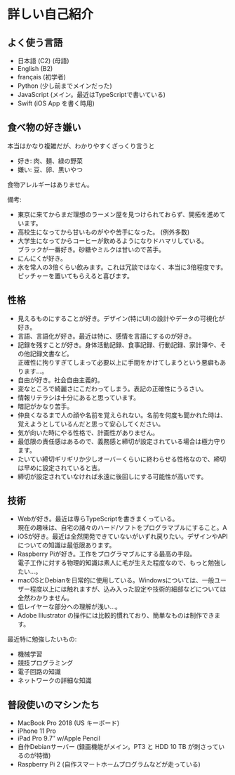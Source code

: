 # 詳しい自己紹介

## よく使う言語

* 日本語 (C2) (母語)
* English (B2)
* français (初学者)
* Python (少し前までメインだった)
* JavaScript (メイン。最近はTypeScriptで書いている)
* Swift (iOS App を書く時用)

## 食べ物の好き嫌い

本当はかなり複雑だが、わかりやすくざっくり言うと

* 好き: 肉、麺、緑の野菜
* 嫌い: 豆、卵、黒いやつ

食物アレルギーはありません。

備考:
* 東京に来てからまだ理想のラーメン屋を見つけられておらず、開拓を進めています。
* 高校生になってから甘いものがやや苦手になった。 (例外多数)
* 大学生になってからコーヒーが飲めるようになりドハマリしている。  
  ブラックが一番好き。砂糖やミルクは甘いので苦手。
* にんにくが好き。
* 水を常人の3倍くらい飲みます。これは冗談ではなく、本当に3倍程度です。ピッチャーを置いてもらえると喜びます。

## 性格

* 見えるものにすることが好き。デザイン(特にUI)の設計やデータの可視化が好き。
* 言語、言語化が好き。最近は特に、感情を言語にするのが好き。
* 記録を残すことが好き。身体活動記録、食事記録、行動記録、家計簿や、その他記録文書など。  
  正確性に拘りすぎてしまって必要以上に手間をかけてしまうという悪癖もあります…。
* 自由が好き。社会自由主義的。
* 変なところで綺麗さにこだわってしまう。表記の正確性にうるさい。
* 情報リテラシは十分にあると思っています。
* 暗記がかなり苦手。
* 仲良くなるまで人の顔や名前を覚えられない。名前を何度も聞かれた時は、覚えようとしているんだと思って安心してください。
* 気が向いた時にやる性格で、計画性がありません。
* 最低限の責任感はあるので、義務感と締切が設定されている場合は極力守ります。
* たいてい締切ギリギリか少しオーバーくらいに終わらせる性格なので、締切は早めに設定されていると吉。
* 締切が設定されていなければ永遠に後回しにする可能性が高いです。

## 技術

* Webが好き。最近は専らTypeScriptを書きまくっている。  
  現在の趣味は、自宅の諸々のハード/ソフトをプログラマブルにすること。A
* iOSが好き。最近は全然開発できていないがいずれ戻りたい。デザインやAPIについての知識は最低限あります。
* Raspberry Piが好き。工作をプログラマブルにする最高の手段。  
  電子工作に対する物理的知識は素人に毛が生えた程度なので、もっと勉強したい…。
* macOSとDebianを日常的に使用している。Windowsについては、一般ユーザー程度以上には触れますが、込み入った設定や技術的細部などについては全然わかりません。
* 低レイヤーな部分への理解が浅い…。
* Adobe Illustrator の操作には比較的慣れており、簡単なものは制作できます。

最近特に勉強したいもの:
* 機械学習
* 競技プログラミング
* 電子回路の知識
* ネットワークの詳細な知識

## 普段使いのマシンたち

* MacBook Pro 2018 (US キーボード)
* iPhone 11 Pro
* iPad Pro 9.7″ w/Apple Pencil
* 自作Debianサーバー (録画機能がメイン。PT3 と HDD 10 TB が刺さっているのが特徴)
* Raspberry Pi 2 (自作スマートホームプログラムなどが走っている)